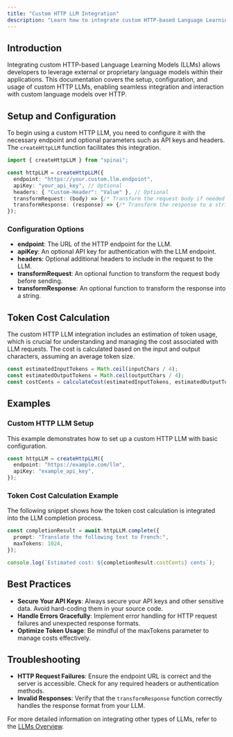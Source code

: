 ```yaml
---
title: "Custom HTTP LLM Integration"
description: "Learn how to integrate custom HTTP-based Language Learning Models (LLMs) with your applications."
---
```


## Introduction

Integrating custom HTTP-based Language Learning Models (LLMs) allows developers to leverage external or proprietary language models within their applications. This documentation covers the setup, configuration, and usage of custom HTTP LLMs, enabling seamless integration and interaction with custom language models over HTTP.

## Setup and Configuration

To begin using a custom HTTP LLM, you need to configure it with the necessary endpoint and optional parameters such as API keys and headers. The `createHttpLLM` function facilitates this integration.

```typescript
import { createHttpLLM } from "spinai";

const httpLLM = createHttpLLM({
  endpoint: "https://your.custom.llm.endpoint",
  apiKey: "your_api_key", // Optional
  headers: { "Custom-Header": "Value" }, // Optional
  transformRequest: (body) => {/* Transform the request body if needed */},
  transformResponse: (response) => {/* Transform the response to a string */},
});
```

### Configuration Options

- **endpoint**: The URL of the HTTP endpoint for the LLM.
- **apiKey**: An optional API key for authentication with the LLM endpoint.
- **headers**: Optional additional headers to include in the request to the LLM.
- **transformRequest**: An optional function to transform the request body before sending.
- **transformResponse**: An optional function to transform the response into a string.

## Token Cost Calculation

The custom HTTP LLM integration includes an estimation of token usage, which is crucial for understanding and managing the cost associated with LLM requests. The cost is calculated based on the input and output characters, assuming an average token size.

```typescript
const estimatedInputTokens = Math.ceil(inputChars / 4);
const estimatedOutputTokens = Math.ceil(outputChars / 4);
const costCents = calculateCost(estimatedInputTokens, estimatedOutputTokens, "custom-http-model");
```

## Examples

### Custom HTTP LLM Setup

This example demonstrates how to set up a custom HTTP LLM with basic configuration.

```typescript
const httpLLM = createHttpLLM({
  endpoint: "https://example.com/llm",
  apiKey: "example_api_key",
});
```

### Token Cost Calculation Example

The following snippet shows how the token cost calculation is integrated into the LLM completion process.

```typescript
const completionResult = await httpLLM.complete({
  prompt: "Translate the following text to French:",
  maxTokens: 1024,
});

console.log(`Estimated cost: ${completionResult.costCents} cents`);
```

## Best Practices

- **Secure Your API Keys**: Always secure your API keys and other sensitive data. Avoid hard-coding them in your source code.
- **Handle Errors Gracefully**: Implement error handling for HTTP request failures and unexpected response formats.
- **Optimize Token Usage**: Be mindful of the maxTokens parameter to manage costs effectively.

## Troubleshooting

- **HTTP Request Failures**: Ensure the endpoint URL is correct and the server is accessible. Check for any required headers or authentication methods.
- **Invalid Responses**: Verify that the `transformResponse` function correctly handles the response format from your LLM.

For more detailed information on integrating other types of LLMs, refer to the [LLMs Overview](/docs/llms/overview).